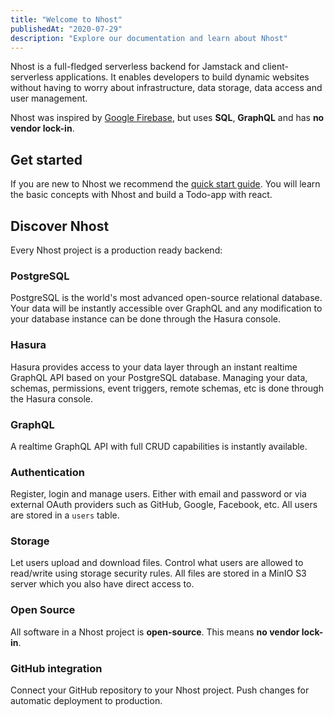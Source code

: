 ```yaml
---
title: "Welcome to Nhost"
publishedAt: "2020-07-29"
description: "Explore our documentation and learn about Nhost"
---
```


Nhost is a full-fledged serverless backend for Jamstack and client-serverless applications. It enables developers to build dynamic websites without having to worry about infrastructure, data storage, data access and user management.

Nhost was inspired by [Google Firebase](https://firebase.google.com/), but uses **SQL**, **GraphQL** and has **no vendor lock-in**.

## Get started

If you are new to Nhost we recommend the [quick start guide](/quick-start). You will learn the basic concepts with Nhost and build a Todo-app with react.

## Discover Nhost

Every Nhost project is a production ready backend:

### PostgreSQL

PostgreSQL is the world's most advanced open-source relational database. Your data will be instantly accessible over GraphQL and any modification to your database instance can be done through the Hasura console.

### Hasura

Hasura provides access to your data layer through an instant realtime GraphQL API based on your PostgreSQL database. Managing your data, schemas, permissions, event triggers, remote schemas, etc is done through the Hasura console.

### GraphQL

A realtime GraphQL API with full CRUD capabilities is instantly available.

### Authentication

Register, login and manage users. Either with email and password or via external OAuth providers such as GitHub, Google, Facebook, etc. All users are stored in a `users` table.

### Storage

Let users upload and download files. Control what users are allowed to read/write using storage security rules. All files are stored in a MinIO S3 server which you also have direct access to.

### Open Source

All software in a Nhost project is **open-source**. This means **no vendor lock-in**.

### GitHub integration

Connect your GitHub repository to your Nhost project. Push changes for automatic deployment to production.
